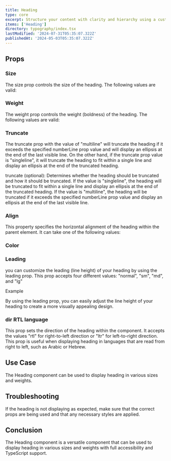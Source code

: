 ```yaml
---
title: Heading
type: core
excerpt: Structure your content with clarity and hierarchy using a customizable Heading component for React. Choose from various heading levels to emphasize important information.
items: ['Heading']
directory: typography/index.tsx
lastModified: '2024-07-31T05:35:07.322Z'
publishedAt: '2024-05-03T05:35:07.322Z'
---
```


## Props

### Size

The size prop controls the size of the heading. The following values are valid:

<Playground direction="column" name="headingSize" root="heading" />

### Weight

The weight prop controls the weight (boldness) of the heading. The following values are valid:

<Playground direction="column" name="headingWeight" root="heading" />

### Truncate

The truncate prop with the value of "multiline" will truncate the heading if it exceeds the specified numberLine prop value and will display an ellipsis at the end of the last visible line. On the other hand, if the truncate prop value is "singleline", it will truncate the heading to fit within a single line and display an ellipsis at the end of the truncated heading.

truncate (optional): Determines whether the heading should be truncated and how it should be truncated. If the value is "singleline", the heading will be truncated to fit within a single line and display an ellipsis at the end of the truncated heading. If the value is "multiline", the heading will be truncated if it exceeds the specified numberLine prop value and display an ellipsis at the end of the last visible line.

<Playground name="headingTruncate" root="heading" />

### Align

This property specifies the horizontal alignment of the heading within the parent element. It can take one of the following values:

<Playground direction="column" name="headingAlign" root="heading" />

### Color

<Playground direction="column" name="headingColor" root="heading" />

### Leading

you can customize the leading (line height) of your heading by using the leading prop. This prop accepts four different values: "normal", "sm", "md", and "lg"

Example

<Playground direction="column" name="headingLeading" root="heading" />

By using the leading prop, you can easily adjust the line height of your heading to create a more visually appealing design.

### dir RTL language

This prop sets the direction of the heading within the component. It accepts the values "rtl" for right-to-left direction or "ltr" for left-to-right direction. This prop is useful when displaying heading in languages that are read from right to left, such as Arabic or Hebrew.

<Playground direction="column" name="headingRTL" root="heading" />

## Use Case

The Heading component can be used to display heading in various sizes and weights.

## Troubleshooting

If the heading is not displaying as expected, make sure that the correct props are being used and that any necessary styles are applied.

## Conclusion

The Heading component is a versatile component that can be used to display heading in various sizes and weights with full accessibility and TypeScript support.
